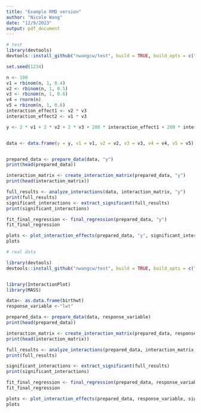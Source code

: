 ```yaml
---
title: "Example RMD version"
author: "Nicole Wang"
date: "12/9/2023"
output: pdf_document
---
```


```r
# test
library(devtools)
devtools::install_github("nwangcw/test", build = TRUE, build_opts = c("--no-resave-data", "--no-manual"),force = TRUE)

set.seed(1234)

n <- 100 
v1 = rbinom(n, 1, 0.4)
v2 <- rbinom(n, 1, 0.5)  
v3 <- rbinom(n, 1, 0.6)  
v4 = rnorm(n)
v5 = rbinom(n, 1, 0.6)
interaction_effect1 <- v2 * v3 
interaction_effect2 <- v1 * v3 

y <- 2 * v1 + 2 * v2 + 2 * v3 + 200 * interaction_effect1 + 200 * interaction_effect2 + rnorm(n,mean=0,sd=1)  


data <- data.frame(y = y, v1 = v1, v2 = v2, v3 = v3, v4 = v4, v5 = v5)


prepared_data <- prepare_data(data, "y")
print(head(prepared_data))

interaction_matrix <- create_interaction_matrix(prepared_data, "y")
print(head(interaction_matrix))

full_results <- analyze_interactions(data, interaction_matrix, "y")
print(full_results)
significant_interactions <- extract_significant(full_results)
print(significant_interactions)

fit_final_regression <- final_regression(prepared_data, "y")
fit_final_regression

plots <- plot_interaction_effects(prepared_data, "y", significant_interactions)
plots
```


```r
# real data

library(devtools)
devtools::install_github("nwangcw/test", build = TRUE, build_opts = c("--no-resave-data", "--no-manual"),force = TRUE)


library(InteractionPlot)
library(MASS)

data<- as.data.frame(birthwt)
response_variable <-"lwt"

prepared_data <- prepare_data(data, response_variable)
print(head(prepared_data))

interaction_matrix <- create_interaction_matrix(prepared_data, response_variable)
print(head(interaction_matrix))

full_results <- analyze_interactions(prepared_data, interaction_matrix, response_variable)
print(full_results)

significant_interactions <- extract_significant(full_results)
print(significant_interactions)

fit_final_regression <- final_regression(prepared_data, response_variable)
fit_final_regression

plots <- plot_interaction_effects(prepared_data, response_variable, significant_interactions)
plots


```
